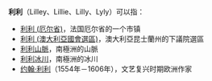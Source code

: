 '''利利'''（Lilley、Lillie、Lilly、Lyly）可以指：

*[[利利_(厄尔省)|利利 (厄尔省)]]，法国厄尔省的一个市镇
*[[利利_(澳大利亞國會選區)|利利 (澳大利亞國會選區)]]，澳大利亞昆士蘭州的下議院選區
*[[利利山脈|利利山脈]]，南極洲的山脈
*[[利利冰川|利利冰川]]，南極洲的冰川
*[[约翰·利利|约翰·利利]]（1554年－1606年），文艺复兴时期欧洲作家

{{Disambig|Cat=二字消歧义}}